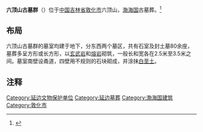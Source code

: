 {{coord|43|22|N|128|15|E|display=title}}
{{文物保护单位
| 级别 = 全国
| 名称 = 六顶山古墓群
| 图片 = 五号墓と奥に見える貞恵公主墓.jpg
| 编号 = 1-173
| 分类 = 古墓葬
| 时代 = [[渤海国|渤海国]]
| 所在 = [[吉林省|吉林省]][[敦化市|敦化市]]
| 登录 = 1961年
| Cat = 吉林全国重点文物保护单位
}}
'''六顶山古墓群'''（{{lang-ko|륙정산옛무덤군}}）位于[[中国|中国]][[吉林省|吉林省]][[敦化市|敦化市]]六顶山，[[渤海国|渤海国]]古墓葬。<ref>{{cite web|author=考古|title=吉林敦化六顶山渤海古墓|url=http://www.cnki.net/KCMS/detail/detail.aspx?QueryID=30&CurRec=2&recid=&filename=KAGU196106002&dbname=CJFD7984&dbcode=CJFQ&pr=&urlid=&yx=&v=MDIyMjNNZTdLeEdORE1xWTlGWm9SOGVYMUx1eFlTN0RoMVQzcVRyV00xRnJDVVJMNmZiK1pvRkNublc3dlBMaXo=|accessdate=1961年06期|deadurl=yes|archiveurl=https://web.archive.org/web/20160304231855/http://www.cnki.net/KCMS/detail/detail.aspx?QueryID=30&CurRec=2&recid=&filename=KAGU196106002&dbname=CJFD7984&dbcode=CJFQ&pr=&urlid=&yx=&v=MDIyMjNNZTdLeEdORE1xWTlGWm9SOGVYMUx1eFlTN0RoMVQzcVRyV00xRnJDVVJMNmZiK1pvRkNublc3dlBMaXo=|archivedate=2016-03-04}}</ref>

==布局==
六顶山古墓群的墓室均建于地下，分东西两个墓区，共有石室及封土墓80余座，墓葬多呈方形或长方形，以[[玄武岩|玄武岩]]和[[熔岩|熔岩]]砌筑，一般长和宽各在2.5米至3.5米之间。墓室南壁设甬道，四壁用不规则的石块砌成，并涂抹[[白垩土|白垩土]]。

==注释==
<references/>

{{吉林全国重点文物保护单位}}
[[Category:延边文物保护单位|Category:延边文物保护单位]]
[[Category:延边墓葬|Category:延边墓葬]]
[[Category:渤海国建筑|Category:渤海国建筑]]
[[Category:敦化市|Category:敦化市]]